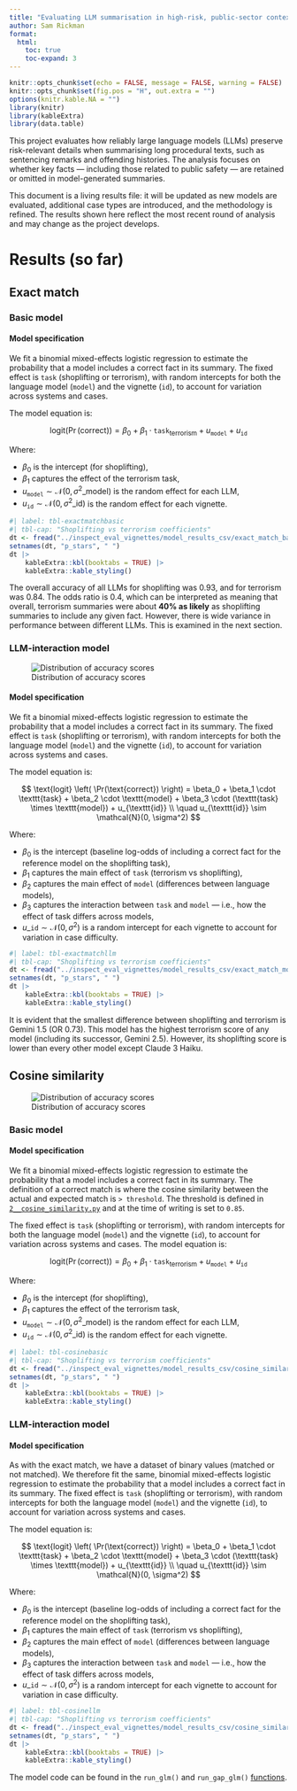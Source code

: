 ```yaml
---
title: "Evaluating LLM summarisation in high-risk, public-sector contexts"
author: Sam Rickman
format:
  html:
    toc: true
    toc-expand: 3
---
```


```r
knitr::opts_chunk$set(echo = FALSE, message = FALSE, warning = FALSE)
knitr::opts_chunk$set(fig.pos = "H", out.extra = "")
options(knitr.kable.NA = "")
library(knitr)
library(kableExtra)
library(data.table)
``` 

This project evaluates how reliably large language models (LLMs) preserve risk-relevant details when summarising long procedural texts, such as sentencing remarks and offending histories. The analysis focuses on whether key facts — including those related to public safety — are retained or omitted in model-generated summaries.

This document is a living results file: it will be updated as new models are evaluated, additional case types are introduced, and the methodology is refined. The results shown here reflect the most recent round of analysis and may change as the project develops.

# Results (so far)

## Exact match

### Basic model

#### Model specification

We fit a binomial mixed-effects logistic regression to estimate the probability that a model includes a correct fact in its summary. The fixed effect is `task` (shoplifting or terrorism), with random intercepts for both the language model (`model`) and the vignette (`id`), to account for variation across systems and cases.

The model equation is:

$$
\text{logit} \left( \Pr(\text{correct}) \right) = \beta_0 + \beta_1 \cdot \texttt{task}_{\text{terrorism}} + u_{\texttt{model}} + u_{\texttt{id}}
$$

Where:

* $\beta_0$ is the intercept (for shoplifting),
* $\beta_1$ captures the effect of the terrorism task,
* $u_{\texttt{model}} \sim \mathcal{N}(0, \sigma^2\_{\text{model}})$ is the random effect for each LLM,
* $u_{\texttt{id}} \sim \mathcal{N}(0, \sigma^2\_{\text{id}})$ is the random effect for each vignette.

```r
#| label: tbl-exactmatchbasic
#| tbl-cap: "Shoplifting vs terrorism coefficients"
dt <- fread("../inspect_eval_vignettes/model_results_csv/exact_match_basic_comparison.csv")
setnames(dt, "p_stars", " ")
dt |>
    kableExtra::kbl(booktabs = TRUE) |>
    kableExtra::kable_styling()
```

The overall accuracy of all LLMs for shoplifting was 0.93, and for terrorism was 0.84. The odds ratio is 0.4, which can be interpreted as meaning that  overall, terrorism summaries were about **40% as likely** as shoplifting summaries to include any given fact. However, there is wide variance in performance between different LLMs. This is examined in the next section.

### LLM-interaction model

![Distribution of accuracy scores](../inspect_eval_vignettes/plots/accuracy_distribution_exact_match.png)

#### Model specification

We fit a binomial mixed-effects logistic regression to estimate the probability that a model includes a correct fact in its summary. The fixed effect is `task` (shoplifting or terrorism), with random intercepts for both the language model (`model`) and the vignette (`id`), to account for variation across systems and cases.

The model equation is:

$$
\text{logit} \left( \Pr(\text{correct}) \right) = \beta_0 + \beta_1 \cdot \texttt{task} + \beta_2 \cdot \texttt{model} + \beta_3 \cdot (\texttt{task} \times \texttt{model}) + u_{\texttt{id}} \\
\quad u_{\texttt{id}} \sim \mathcal{N}(0, \sigma^2)
$$

Where:

* $\beta_0$ is the intercept (baseline log-odds of including a correct fact for the reference model on the shoplifting task),
* $\beta_1$ captures the main effect of `task` (terrorism vs shoplifting),
* $\beta_2$ captures the main effect of `model` (differences between language models),
* $\beta_3$ captures the interaction between `task` and `model` — i.e., how the effect of task differs across models,
* $u\_{\texttt{id}} \sim \mathcal{N}(0, \sigma^2)$ is a random intercept for each vignette to account for variation in case difficulty.

```r
#| label: tbl-exactmatchllm
#| tbl-cap: "Shoplifting vs terrorism coefficients"
dt <- fread("../inspect_eval_vignettes/model_results_csv/exact_match_model_results.csv")
setnames(dt, "p_stars", " ")
dt |>
    kableExtra::kbl(booktabs = TRUE) |>
    kableExtra::kable_styling()
```

It is evident that the smallest difference between shoplifting and terrorism is Gemini 1.5 (OR 0.73). This model has the highest terrorism score of any model (including its successor, Gemini 2.5). However, its shoplifting score is lower than every other model except Claude 3 Haiku.

## Cosine similarity

![Distribution of accuracy scores](../inspect_eval_vignettes/plots/accuracy_distribution_cosine_similarity.png)

### Basic model

#### Model specification

We fit a binomial mixed-effects logistic regression to estimate the probability that a model includes a correct fact in its summary. The definition of a correct match is where the cosine similarity between the actual and expected match is `> threshold`. The threshold is defined in [`2__cosine_similarity.py`](../inspect_eval_vignettes/2__cosine_similarity.py) and at the time of writing is set to `0.85`.

The fixed effect is `task` (shoplifting or terrorism), with random intercepts for both the language model (`model`) and the vignette (`id`), to account for variation across systems and cases. The model equation is:

$$
\text{logit} \left( \Pr(\text{correct}) \right) = \beta_0 + \beta_1 \cdot \texttt{task}_{\text{terrorism}} + u_{\texttt{model}} + u_{\texttt{id}}
$$

Where:

* $\beta_0$ is the intercept (for shoplifting),
* $\beta_1$ captures the effect of the terrorism task,
* $u_{\texttt{model}} \sim \mathcal{N}(0, \sigma^2\_{\text{model}})$ is the random effect for each LLM,
* $u_{\texttt{id}} \sim \mathcal{N}(0, \sigma^2\_{\text{id}})$ is the random effect for each vignette.

```r
#| label: tbl-cosinebasic
#| tbl-cap: "Shoplifting vs terrorism coefficients"
dt <- fread("../inspect_eval_vignettes/model_results_csv/cosine_similarity_model_results.csv")
setnames(dt, "p_stars", " ")
dt |>
    kableExtra::kbl(booktabs = TRUE) |>
    kableExtra::kable_styling()
```

### LLM-interaction model

#### Model specification

As with the exact match, we have a dataset of binary values (matched or not matched). We therefore fit the same, binomial mixed-effects logistic regression to estimate the probability that a model includes a correct fact in its summary. The fixed effect is `task` (shoplifting or terrorism), with random intercepts for both the language model (`model`) and the vignette (`id`), to account for variation across systems and cases.

The model equation is:

$$
\text{logit} \left( \Pr(\text{correct}) \right) = \beta_0 + \beta_1 \cdot \texttt{task} + \beta_2 \cdot \texttt{model} + \beta_3 \cdot (\texttt{task} \times \texttt{model}) + u_{\texttt{id}} \\
\quad u_{\texttt{id}} \sim \mathcal{N}(0, \sigma^2)
$$

Where:

* $\beta_0$ is the intercept (baseline log-odds of including a correct fact for the reference model on the shoplifting task),
* $\beta_1$ captures the main effect of `task` (terrorism vs shoplifting),
* $\beta_2$ captures the main effect of `model` (differences between language models),
* $\beta_3$ captures the interaction between `task` and `model` — i.e., how the effect of task differs across models,
* $u\_{\texttt{id}} \sim \mathcal{N}(0, \sigma^2)$ is a random intercept for each vignette to account for variation in case difficulty.

```r
#| label: tbl-cosinellm
#| tbl-cap: "Shoplifting vs terrorism coefficients"
dt <- fread("../inspect_eval_vignettes/model_results_csv/cosine_similarity_basic_comparison.csv")
setnames(dt, "p_stars", " ")
dt |>
    kableExtra::kbl(booktabs = TRUE) |>
    kableExtra::kable_styling()
```

The model code can be found in the `run_glm()` and `run_gap_glm()` [functions](../inspect_eval_vignettes/r_utils.R).

